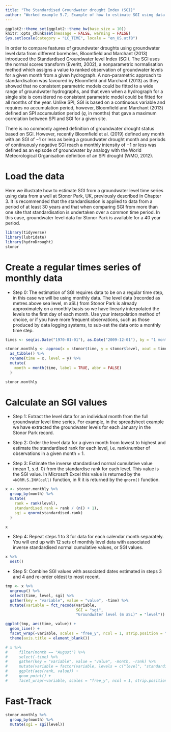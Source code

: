 ```yaml
---
title: "The Standardised Groundwater drought Index (SGI)"
author: "Worked example 5.7, Example of how to estimate SGI using data from Stonor Park, UK"
---
```


```r
ggplot2::theme_set(ggplot2::theme_bw(base_size = 10))
knitr::opts_chunk$set(message = FALSE, warning = FALSE)
Sys.setlocale(category = "LC_TIME", locale = "en_US.utf8")
```

In order to compare features of groundwater droughts using groundwater level data from different boreholes, Bloomfield and Marchant (2013) introduced the Standardised Groundwater level Index (SGI). The SGI uses the normal scores transform (Everitt, 2002), a nonparametric normalisation method which assigns a value to ranked observation of groundwater levels for a given month from a given hydrograph. A non-parametric approach to standardisation was favoured by Bloomfield and Marchant (2013) as they showed that no consistent parametric models could be fitted to a wide range of groundwater hydrographs, and that even when a hydrograph for a single site is considered no consistent parametric model could be fitted for all months of the year. Unlike SPI, SGI is based on a continuous variable and requires no accumulation period, however, Bloomfield and Marchant (2013) defined an SPI accumulation period ($q$, in months) that gave a maximum correlation between SPI and SGI for a given site.

There is no commonly agreed definition of groundwater drought status based on SGI. However, recently Bloomfield et al. (2019) defined any month with an SGI of −1 or less as being a groundwater drought month and periods of continuously negative SGI reach a monthly intensity of −1 or less was defined as an episode of groundwater by analogy with the World Meteorological Organisation definition of an SPI drought (WMO, 2012).

# Load the data

Here we illustrate how to estimate SGI from a groundwater level time series using data from a well at Stonor Park, UK, previously described in Chapter 3. It is recommended that the standardisation is applied to data from a period of at least 30 years and that when comparing SGI from more than one site that standardisation is undertaken over a common time period. In this case, groundwater level data for Stonor Park is available for a 40 year period. 


```r
library(tidyverse)
library(lubridate)
library(hydroDrought)
stonor 
```


# Create a regular times series of monthly data
* Step 0: The estimation of SGI requires data to be on a regular time step, in this case we will be using monthly data. The level data (recorded as metres above sea level, m aSL) from Stonor Park is already approximately on a monthly basis so we have linearly interpolated the levels to the first day of each month. Use your interpolation method of choice, or if you have more frequent observations, such as those produced by data logging systems, to sub-set the data onto a monthly time step.

```r
times <- seq(as.Date("1970-01-01"), as.Date("2009-12-01"), by = "1 month")

stonor.monthly <- approx(x = stonor$time, y = stonor$level, xout = times) %>%
  as_tibble() %>%
  rename(time = x, level = y) %>% 
  mutate(
    month = month(time, label = TRUE, abbr = FALSE)
  )

stonor.monthly
```

# Calculate an SGI values
* Step 1: Extract the level data for an individual month from the full groundwater level time series. For example, in the spreadsheet example we have extracted the groundwater levels for each January in the Stonor Park record.

* Step 2: Order the level data for a given month from lowest to highest and estimate the standardised rank for each level, i.e. rank/number of observations in a given month + 1.

* Step 3: Estimate the inverse standardised normal cumulative value (mean 1, s.d. 0) from the standardise rank for each level. This value is the SGI value. In Microsoft Excel this value is returned by the `=NORM.S.INV(cell)` function, in R it is returned by the `qnorm()` function.

```r
x <- stonor.monthly %>%
  group_by(month) %>%
  mutate(
    rank = rank(level), 
    standardised.rank = rank / (n() + 1),
    sgi = qnorm(standardised.rank)
  )

x
```

* Step 4: Repeat steps 1 to 3 for data for each calendar month separately. You will end up with 12 sets of monthly level data with associated inverse standardised normal cumulative values, or SGI values.

```r
x %>%
  nest()
```


* Step 5: Combine SGI values with associated dates estimated in steps 3 and 4 and re-order oldest to most recent.


```r
tmp <- x %>%
  ungroup() %>%
  select(time, level, sgi) %>%
  gather(key = "variable", value = "value", -time) %>%
  mutate(variable = fct_recode(variable, 
                               SGI = "sgi", 
                               "Groundwater level (m aSL)" = "level"))

ggplot(tmp, aes(time, value)) + 
  geom_line() + 
  facet_wrap(~variable, scales = "free_y", ncol = 1, strip.position = "left") +
  theme(axis.title = element_blank())
```


```r
# x %>%
#     filter(month == "August") %>%
#     select(-time) %>%
#     gather(key = "variable", value = "value", -month, -rank) %>%
#     mutate(variable = factor(variable, levels = c("level", "standardised.rank", "sgi"))) %>%
#     ggplot(aes(rank, value)) + 
#     geom_point() + 
#     facet_wrap(~variable, scales = "free_y", ncol = 1, strip.position = "left")
```

# Fast-Track

```r
stonor.monthly %>% 
  group_by(month) %>%
  mutate(sgi = sgi(level))
```

